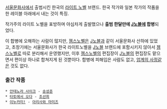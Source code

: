 [[서울문화사]]에서 출범시킨 한국의 [[라이트 노벨]] 브랜드. 한국 작가와 일본 작가의 작품을 한 레이블 아래에서 내는 것이 특징. 

작가주의 라이트 노벨을 표방하며 야심차게 출발했으나 '''출범 한달만에 [[J노블]]에 합병'''되었다.

이 합병에 오해하는 사람이 많지만, [[젬스노벨]]은 [[J노블]]과 같이 서울문화사 산하에 있었고, 초창기에는 서울문화사가 한국 라이트노벨을 [[J노블]] 브랜드에 포함시키지 않아서 [[젬스노벨]]로 따로 분리해서 운영했지만, 이후 [[젬스노벨]]의 편집장이 [[J노블]]의 편집장도 맡으면서 편이상 하나로 합쳐지게 된 것뿐이다. 합병에 피해입은 사람도 없고, [[업계의 사정]]같은 것도 없다.

=== 출간 작품 ===
 * [[안테노라 사이크]] - [[송성준]]
 * [[타토에서 오다]] - [[조선희]]
 * [[이누카미!]] - [[아리사와 마미즈]]

